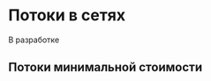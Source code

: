 # Потоки в сетях {#sec-linear-network}

::: {.callout-important title="Состояние разработки"}
В разработке
:::

## Потоки минимальной стоимости
